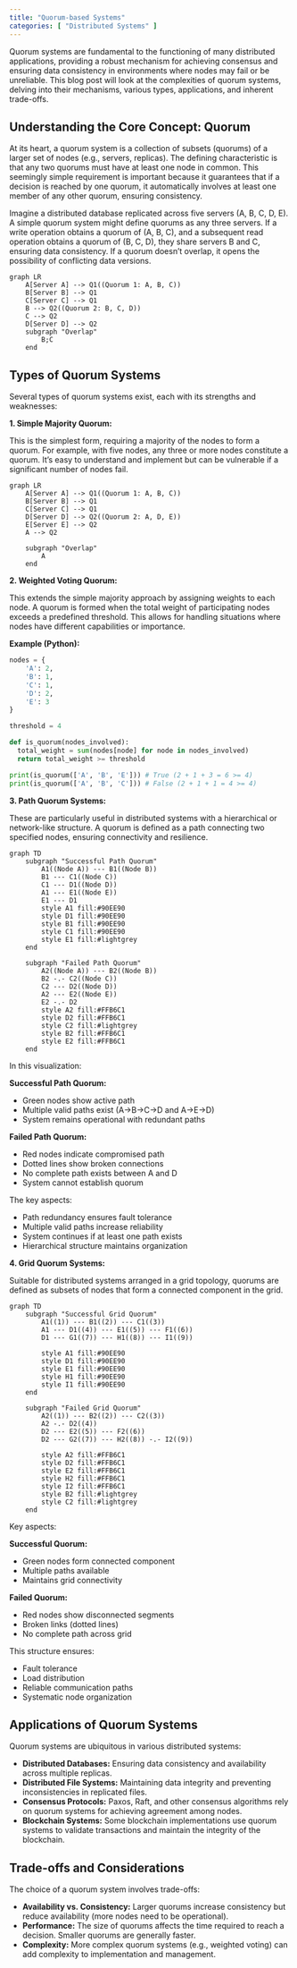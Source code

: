 ```yaml
---
title: "Quorum-based Systems"
categories: [ "Distributed Systems" ]
---
```


Quorum systems are fundamental to the functioning of many distributed applications, providing a robust mechanism for achieving consensus and ensuring data consistency in environments where nodes may fail or be unreliable. This blog post will look at the complexities of quorum systems, delving into their mechanisms, various types, applications, and inherent trade-offs.

## Understanding the Core Concept: Quorum

At its heart, a quorum system is a collection of subsets (quorums) of a larger set of nodes (e.g., servers, replicas). The defining characteristic is that any two quorums must have at least one node in common. This seemingly simple requirement is important because it guarantees that if a decision is reached by one quorum, it automatically involves at least one member of any other quorum, ensuring consistency.


Imagine a distributed database replicated across five servers (A, B, C, D, E). A simple quorum system might define quorums as any three servers. If a write operation obtains a quorum of (A, B, C), and a subsequent read operation obtains a quorum of (B, C, D), they share servers B and C, ensuring data consistency. If a quorum doesn't overlap, it opens the possibility of conflicting data versions.

```mermaid
graph LR
    A[Server A] --> Q1((Quorum 1: A, B, C))
    B[Server B] --> Q1
    C[Server C] --> Q1
    B --> Q2((Quorum 2: B, C, D))
    C --> Q2
    D[Server D] --> Q2
    subgraph "Overlap"
        B;C
    end
```

## Types of Quorum Systems

Several types of quorum systems exist, each with its strengths and weaknesses:

**1. Simple Majority Quorum:**

This is the simplest form, requiring a majority of the nodes to form a quorum. For example, with five nodes, any three or more nodes constitute a quorum. It's easy to understand and implement but can be vulnerable if a significant number of nodes fail.

```mermaid
graph LR
    A[Server A] --> Q1((Quorum 1: A, B, C))
    B[Server B] --> Q1
    C[Server C] --> Q1
    D[Server D] --> Q2((Quorum 2: A, D, E))
    E[Server E] --> Q2
    A --> Q2

    subgraph "Overlap"
        A
    end
```

**2. Weighted Voting Quorum:**

This extends the simple majority approach by assigning weights to each node. A quorum is formed when the total weight of participating nodes exceeds a predefined threshold. This allows for handling situations where nodes have different capabilities or importance.

**Example (Python):**

``` python
nodes = {
    'A': 2,
    'B': 1,
    'C': 1,
    'D': 2,
    'E': 3
}

threshold = 4

def is_quorum(nodes_involved):
  total_weight = sum(nodes[node] for node in nodes_involved)
  return total_weight >= threshold

print(is_quorum(['A', 'B', 'E'])) # True (2 + 1 + 3 = 6 >= 4)
print(is_quorum(['A', 'B', 'C'])) # False (2 + 1 + 1 = 4 >= 4)
```

**3. Path Quorum Systems:**

These are particularly useful in distributed systems with a hierarchical or network-like structure. A quorum is defined as a path connecting two specified nodes, ensuring connectivity and resilience.

```mermaid
graph TD
    subgraph "Successful Path Quorum"
        A1((Node A)) --- B1((Node B))
        B1 --- C1((Node C))
        C1 --- D1((Node D))
        A1 --- E1((Node E))
        E1 --- D1
        style A1 fill:#90EE90
        style D1 fill:#90EE90
        style B1 fill:#90EE90
        style C1 fill:#90EE90
        style E1 fill:#lightgrey
    end

    subgraph "Failed Path Quorum"
        A2((Node A)) --- B2((Node B))
        B2 -.- C2((Node C))
        C2 --- D2((Node D))
        A2 --- E2((Node E))
        E2 -.- D2
        style A2 fill:#FFB6C1
        style D2 fill:#FFB6C1
        style C2 fill:#lightgrey
        style B2 fill:#FFB6C1
        style E2 fill:#FFB6C1
    end
```

In this visualization:

**Successful Path Quorum:**

- Green nodes show active path
- Multiple valid paths exist (A→B→C→D and A→E→D)
- System remains operational with redundant paths

**Failed Path Quorum:**

- Red nodes indicate compromised path
- Dotted lines show broken connections
- No complete path exists between A and D
- System cannot establish quorum

The key aspects:

- Path redundancy ensures fault tolerance
- Multiple valid paths increase reliability
- System continues if at least one path exists
- Hierarchical structure maintains organization

**4. Grid Quorum Systems:**

Suitable for distributed systems arranged in a grid topology, quorums are defined as subsets of nodes that form a connected component in the grid.

```mermaid
graph TD
    subgraph "Successful Grid Quorum"
        A1((1)) --- B1((2)) --- C1((3))
        A1 --- D1((4)) --- E1((5)) --- F1((6))
        D1 --- G1((7)) --- H1((8)) --- I1((9))
        
        style A1 fill:#90EE90
        style D1 fill:#90EE90
        style E1 fill:#90EE90
        style H1 fill:#90EE90
        style I1 fill:#90EE90
    end

    subgraph "Failed Grid Quorum"
        A2((1)) --- B2((2)) --- C2((3))
        A2 -.- D2((4))
        D2 --- E2((5)) --- F2((6))
        D2 --- G2((7)) --- H2((8)) -.- I2((9))
        
        style A2 fill:#FFB6C1
        style D2 fill:#FFB6C1
        style E2 fill:#FFB6C1
        style H2 fill:#FFB6C1
        style I2 fill:#FFB6C1
        style B2 fill:#lightgrey
        style C2 fill:#lightgrey
    end

```

Key aspects:

**Successful Quorum:**

- Green nodes form connected component
- Multiple paths available
- Maintains grid connectivity

**Failed Quorum:**

- Red nodes show disconnected segments
- Broken links (dotted lines)
- No complete path across grid

This structure ensures:

- Fault tolerance
- Load distribution
- Reliable communication paths
- Systematic node organization

## Applications of Quorum Systems

Quorum systems are ubiquitous in various distributed systems:

-   **Distributed Databases:** Ensuring data consistency and availability across multiple replicas.
-   **Distributed File Systems:** Maintaining data integrity and preventing inconsistencies in replicated files.
-   **Consensus Protocols:** Paxos, Raft, and other consensus algorithms rely on quorum systems for achieving agreement among nodes.
-   **Blockchain Systems:** Some blockchain implementations use quorum systems to validate transactions and maintain the integrity of the blockchain.

## Trade-offs and Considerations

The choice of a quorum system involves trade-offs:

-   **Availability vs. Consistency:** Larger quorums increase consistency but reduce availability (more nodes need to be operational).
-   **Performance:** The size of quorums affects the time required to reach a decision. Smaller quorums are generally faster.
-   **Complexity:** More complex quorum systems (e.g., weighted voting) can add complexity to implementation and management.